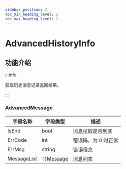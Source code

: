```yaml
---
sidebar_position: 2
toc_min_heading_level: 2
toc_max_heading_level: 2
---
```


# AdvancedHistoryInfo

## 功能介绍

:::info

获取历史消息记录返回结果。

:::

### AdvancedMessage

| 字段名称    | 字段类型                                                 | 描述                   |
| ----------- | -------------------------------------------------------- | ---------------------- |
| IsEnd       | bool                                                     | 消息拉取是否到底 |
| ErrCode     | int                                                      | 错误码，为 0 时正常    |
| ErrMsg      | string                                                   | 错误信息               |
| MessageList | `[]`[Message](docs/sdks/class/message/messageInfo.mdx) | 消息列表               |

